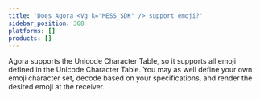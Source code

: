 ```yaml
---
title: 'Does Agora <Vg k="MESS_SDK" /> support emoji?'
sidebar_position: 368
platforms: []
products: []
---
```



Agora <Vg k="MESS_SDK" /> supports the Unicode Character Table, so it supports all emoji defined in the Unicode Character Table. You may as well define your own emoji character set, decode based on your specifications, and render the desired emoji at the receiver.
